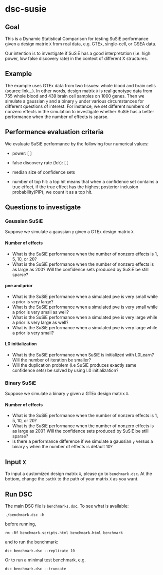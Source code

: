 # dsc-susie

## Goal

This is a Dynamic Statistical Comparison for testing SuSiE performance given a design matrix `X` from real data, e.g. GTEx, single-cell, or GSEA data.

Our intention is to investigate if SuSiE has a good interpretation (i.e. high power, low false discovery rate) in the context of different X structures.

## Example

The example uses GTEx data from two tissues: whole blood and brain cells (source:link...). In other words, design matrix `X` is real genotype data from 755 whole blood and 439 brain cell samples on 1000 genes. Then we simulate a gaussian `y` and a binary `y` under various circumstances for different questions of interest. For instance, we set different numbers of nonzero effects in the simulation to investigate whether SuSiE has a better performance when the number of effects is sparse. 

## Performance evaluation criteria

We evaluate SuSiE performance by the following four numerical values:

  - power: 
          \[ \frac{\text{# of confidence sets that contain at least one true effect}}{\text{# of true effects}}\]
  
  - false discovery rate (fdr):
          \[ \frac{\text{# of confidence sets that contain at least one true effect}}{\text{# of confidence sets}}\]
  
  - median size of confidence sets
  - number of top hit: a top hit means that when a confidence set contains a true effect, if the true effect has the highest posterior inclusion probability(PIP), we count it as a top hit. 

## Questions to investigate

### Gaussian SuSiE

Suppose we simulate a gaussian `y` given a GTEx design matrix `X`. 

#### Number of effects
  - What is the SuSiE performance when the number of nonzero effects is 1, 5, 10, or 20?
  - What is the SuSiE performance when the number of nonzero effects is as large as 200? Will the confidence sets produced by SuSiE be still sparse?
  
#### pve and prior
  - What is the SuSiE performance when a simulated pve is very small while a prior is very large?
  - What is the SuSiE performance when a simulated pve is very small while a prior is very small as well?
  - What is the SuSiE performance when a simulated pve is very large while a prior is very large as well?
  - What is the SuSiE performance when a simulated pve is very large while a prior is very small?
  
#### L0 initialization
  - What is the SuSiE performance when SuSiE is initialized with L0Learn? Will the number of iteration be smaller? 
  - Will the duplication problem (i.e SuSiE produces exactly same confidence sets) be solved by using L0 initialization?

### Binary SuSiE
Suppose we simulate a binary `y` given a GTEx design matrix `X`. 

#### Number of effects
  - What is the SuSiE performance when the number of nonzero effects is 1, 5, 10, or 20?
  - What is the SuSiE performance when the number of nonzero effects is as large as 200? Will the confidence sets produced by SuSiE be still sparse?
  - Is there a performance difference if we simulate a gaussian `y` versus a binary `y` when the number of effects is default 10?
  
## Input `X`

To input a customized design matrix `X`, please go to `benchmark.dsc`. At the bottom, change the `pathX` to the path of your matrix `X` as you want. 

## Run DSC

The main DSC file is `benchmarks.dsc`. To see what is available:

```
./benchmark.dsc -h
```

before running, 
```
rm -Rf benchmark.scripts.html benchmark.html benchmark

```

and to run the benchmark:

```
dsc benchmark.dsc --replicate 10
```

Or to run a minimal test benchmark, e.g.
```
dsc benchmark.dsc --truncate
```

